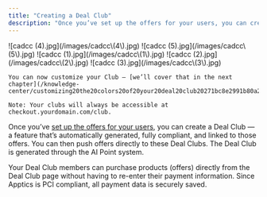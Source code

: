```yaml
---
title: "Creating a Deal Club"
description: "Once you’ve set up the offers for your users, you can create a Deal Club ..."
---
```


<Steps>
  <Step title="Select your desired store under Stores.">
    ![cadcc (4).jpg](/images/cadcc\(4\).jpg)
  </Step>
  <Step title="Select the Deal Club tab in the menu. Under Configuration, enter your desired text in the AI Prompt field — for example: “Create the MyStore Deal Club for fitness deals.”. ">
    ![cadcc (5).jpg](/images/cadcc\(5\).jpg)
  </Step>
  <Step title="Then click on Apply AI Changes. The process will take approximately one minute.">
    ![cadcc (1).jpg](/images/cadcc\(1\).jpg)
  </Step>
  <Step title="You can add multiple languages if needed.">
    ![cadcc (2).jpg](/images/cadcc\(2\).jpg)
  </Step>
  <Step title="Click on Create Club.">
    ![cadcc (3).jpg](/images/cadcc\(3\).jpg)

    You can now customize your Club — [we’ll cover that in the next chapter](/knowledge-center/customizing20the20colors20of20your20deal20club20271bc8e2991b80a29f4ce5da68f9638c).

    Note: Your clubs will always be accessible at checkout.yourdomain.com/club.
  </Step>
</Steps>

Once you’ve [set up the offers for your users](/knowledge-center/create20an20offer20with20a20discount2026cbc8e2991b80e19cd0e390363bba18), you can create a Deal Club — a feature that’s automatically generated, fully compliant, and linked to those offers. You can then push offers directly to these Deal Clubs. The Deal Club is generated through the AI Point system.

Your Deal Club members can purchase products (offers) directly from the Deal Club page without having to re-enter their payment information. Since Apptics is PCI compliant, all payment data is securely saved.